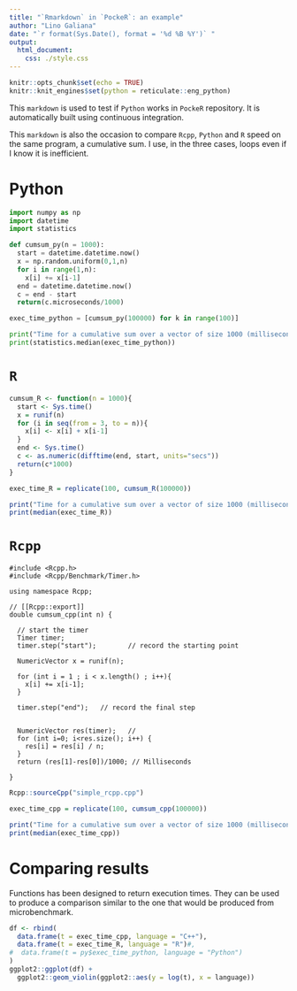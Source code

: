 ```yaml
---
title: "`Rmarkdown` in `PockeR`: an example"
author: "Lino Galiana"
date: "`r format(Sys.Date(), format = '%d %B %Y')` "
output:
  html_document:
    css: ./style.css
---
```


```r
knitr::opts_chunk$set(echo = TRUE)
knitr::knit_engines$set(python = reticulate::eng_python)
```

This `markdown` is used to test if `Python` works in `PockeR` repository. It is automatically built using continuous integration. 

This `markdown` is also the occasion to compare `Rcpp`, `Python` and `R` speed on the same program, a cumulative sum. I use, in the three cases, loops even if I know it is inefficient.


# Python



```python
import numpy as np
import datetime
import statistics

def cumsum_py(n = 1000): 
  start = datetime.datetime.now()
  x = np.random.uniform(0,1,n)
  for i in range(1,n):
    x[i] += x[i-1]
  end = datetime.datetime.now()
  c = end - start
  return(c.microseconds/1000)

exec_time_python = [cumsum_py(100000) for k in range(100)]

print("Time for a cumulative sum over a vector of size 1000 (milliseconds):")
print(statistics.median(exec_time_python))

```

# `R`

```r

cumsum_R <- function(n = 1000){
  start <- Sys.time()
  x = runif(n)
  for (i in seq(from = 3, to = n)){
    x[i] <- x[i] + x[i-1]
  }
  end <- Sys.time()
  c <- as.numeric(difftime(end, start, units="secs"))
  return(c*1000)
}

exec_time_R = replicate(100, cumsum_R(100000))

print("Time for a cumulative sum over a vector of size 1000 (milliseconds):")
print(median(exec_time_R))

```

# `Rcpp`

```Rcpp
#include <Rcpp.h>
#include <Rcpp/Benchmark/Timer.h>

using namespace Rcpp;

// [[Rcpp::export]]
double cumsum_cpp(int n) {
  
  // start the timer
  Timer timer;
  timer.step("start");        // record the starting point
  
  NumericVector x = runif(n);
  
  for (int i = 1 ; i < x.length() ; i++){
    x[i] += x[i-1];
  }
  
  timer.step("end");   // record the final step    
  
  
  NumericVector res(timer);   // 
  for (int i=0; i<res.size(); i++) {
    res[i] = res[i] / n;
  }
  return (res[1]-res[0])/1000; // Milliseconds    
  
}
```

```r
Rcpp::sourceCpp("simple_rcpp.cpp")
```


```r
exec_time_cpp = replicate(100, cumsum_cpp(100000))

print("Time for a cumulative sum over a vector of size 1000 (milliseconds):")
print(median(exec_time_cpp))

```

# Comparing results

Functions has been designed to return execution times. They can be used to produce a comparison similar to the one that would be produced from microbenchmark. 

```r
df <- rbind(
  data.frame(t = exec_time_cpp, language = "C++"),
  data.frame(t = exec_time_R, language = "R")#,
#  data.frame(t = py$exec_time_python, language = "Python")
)
ggplot2::ggplot(df) +
  ggplot2::geom_violin(ggplot2::aes(y = log(t), x = language))

```
